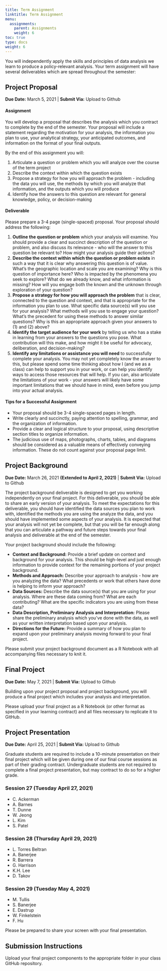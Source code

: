 ```yaml
---
title: Term Assignment
linktitle: Term Assignment
menu:
  assignments:
    parent: Assignments
    weight: 6
toc: true
type: docs
weight: 6
---
```


You will independently apply the skills and principles of data analysis we learn  to produce a policy-relevant analysis. Your term assignment will have several deliverables which are spread throughout the semester:

## Project Proposal
**Due Date:** March 5, 2021 | **Submit Via:** Upload to Github

#### Assignment
You will develop a proposal that describes the analysis which you contract to complete by the end of the semester. Your proposal will include a statement regarding the motivation for your analysis, the information you plan to use, your analytical strategy, your anticipated outcomes, and information on the format of your final outputs.

By the end of this assignment you will:

1.	Articulate a question or problem which you will analyze over the course of the term project
2. Describe the context within which the question exists
3. Propose a strategy for how you will approach the problem - including the data you will use, the methods by which you will analyze that information, and the outputs which you will produce
4. Identify how the answers to this question are relevant for general knowledge, policy, or decision-making

#### Deliverable
Please prepare a 3-4 page (single-spaced) proposal. Your proposal should address the following:

1. **Outline the question or problem** which your analysis will examine. You should provide a clear and succinct description of the question or problem, and also discuss its relevance - who will the answer to this question be relevant to? How might your analysis guide their actions?
2. **Describe the context within which the question or problem exists** in such a way that it is clear why answering this question is of value. What's the geographic location and scale you are examining? Why is this question of importance here? Who is impacted by the phenomena you seek to explore? What do we already know, and what information is missing? How will you engage both the known and the unknown through exploration of your question?
3. **Propose a strategy for how you will approach the problem** that is clear, connected to the question and context, and that is appropriate for the information you plan to use. What specific data source(s) will you use for your analysis? What methods will you use to engage your question? What's the precedent for using these methods to answer similar questions? Why is this an appropriate approach given your answers to (1) and (2) above?
4. **Identify the target audience for your work** by telling us who has a stake in learning from your answers to the questions you pose. What contribution will this make, and how might it be useful for advocacy, deliberation, and decision-making?
5. **Identify any limitations or assistance you will need** to successfully complete your analysis. You may not yet completely know the answer to this, but please spend some time thinking about how I (and we as a class) can help to support you in your work, or can help you identify ways to access those resources that will help. If you can, also articulate the limitations of your work - your answers will likely have some important limitations that we should have in mind, even before you jump into your actual analysis.

#### Tips for a Successful Assignment
- Your proposal should be 3-4 single-spaced pages in length. 
- Write clearly and succinctly, paying attention to spelling, grammar, and the organization of information.
- Provide a clear and logical structure to your proposal, using descriptive section titles to organize information.
- The judicious use of maps, photographs, charts, tables, and diagrams should be considered as a valuable means of effectively conveying information. These do not count against your proposal page limit.

## Project Background
**Due Date:** March 26, 2021 **(Extended to April 2, 2021)** | **Submit Via:** Upload to Github

The project background deliverable is designed to get you working independently on your final project. For this deliverable, you should be able to share an early version of your analysis. To meet the expectations for this deliverable, you should have identified the data sources you plan to work with, identified the methods you are using the analyze the data, and you should have implemented some aspects of your analysis. It is expected that your analysis will not yet be complete, but that you will be far enough along that you can articulate a pathway and future steps towards your final analysis and deliverable at the end of the semester. 

Your project background should include the following:

- **Context and Background:** Provide a brief update on context and background for your analysis. This should be high-level and just enough information to provide context for the remaining portions of your project background.
- **Methods and Approach:** Describe your approach to analysis - how are you analyzing the data? What precedents or work that others have done is helping to inform your approach?
- **Data Sources:** Describe the data source(s) that you are using for your analysis. Where are these data coming from? What are each contributing? What are the specific indicators you are using from these data?
- **Data Description, Preliminary Analysis and Interpretation:** Please share the preliminary analysis which you've done with the data, as well as your written interpretation based upon your analysis.
- **Directions for the Future:** Provide a summary of how you plan to expand upon your preliminary analysis moving forward to your final project.

Please submit your project background document as a R Notebook with all accompanying files necessary to knit it.

## Final Project
**Due Date:** May 7, 2021 | **Submit Via:** Upload to Github

Building upon your project proposal and project background, you will produce a final project which includes your analysis and interpretation.

Please upload your final project as a R Notebook (or other format as specified in your learning contract) and all files necessary to replicate it to GitHub.

## Project Presentation
**Due Date:** April 25, 2021 | **Submit Via:** Upload to Github

Graduate students are required to include a 10-minute presentation on their final project which will be given during one of our final course sessions as part of their grading contract. Undergraduate students are not required to complete a final project presentation, but may contract to do so for a higher grade.

### Session 27 (Tuesday April 27, 2021)

- C. Ackerman
- A. Barnes
- T. Dunne
- W. Jeong
- L. Kim
- S. Patel

### Session 28 (Thursday April 29, 2021)

- L. Torres Beltran
- A. Banerjee
- R. Barrera
- G. Harrison
- K.H. Lee
- D. Takov

### Session 29 (Tuesday May 4, 2021)

- M. Tullis
- S. Banerjee
- E. Dastrup
- W. Finkelstein
- F. Hu

Please be prepared to share your screen with your final presentation.

## Submission Instructions

Upload your final project components to the appropriate folder in your class GitHub repository.